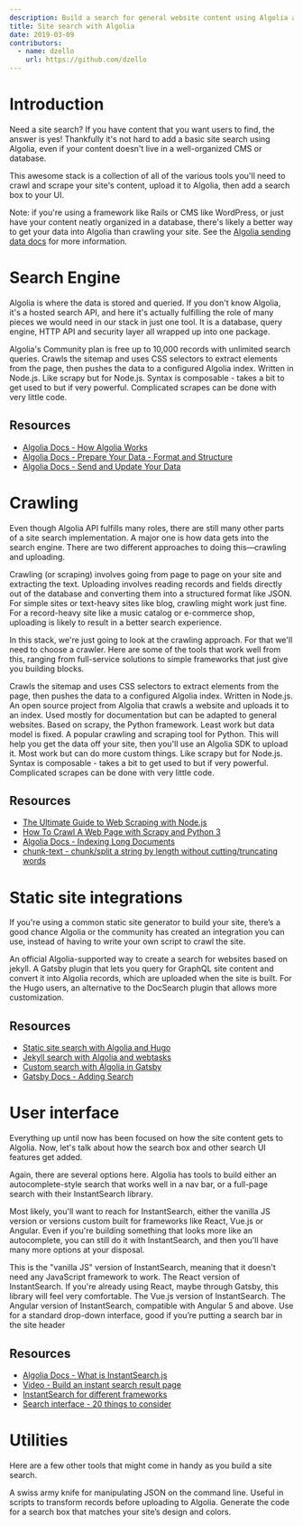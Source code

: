 ```yaml
---
description: Build a search for general website content using Algolia and a crawler.
title: Site search with Algolia
date: 2019-03-09
contributors:
  - name: dzello
    url: https://github.com/dzello
---
```


# Introduction

Need a site search? If you have content that you want users to find, the answer is yes! Thankfully it's not hard to add a basic site search using Algolia, even if your content doesn't live in a well-organized CMS or database.

This awesome stack is a collection of all of the various tools you'll need to crawl and scrape your site's content, upload it to Algolia, then add a search box to your UI.

Note: if you're using a framework like Rails or CMS like WordPress, or just have your content neatly organized in a database, there's likely a better way to get your data into Algolia than crawling your site. See the [Algolia sending data docs](https://www.algolia.com/doc/guides/sending-and-managing-data/send-and-update-your-data/) for more information.

# Search Engine

Algolia is where the data is stored and queried. If you don't know Algolia, it's a hosted search API, and here it's actually fulfilling the role of many pieces we would need in our stack in just one tool. It is a database, query engine, HTTP API and security layer all wrapped up into one package.

<Tools>
  <StackShare name="algolia" {...props}>
    Algolia's Community plan is free up to 10,000 records with unlimited search queries.
  </StackShare>
  <GitHub name="DeuxHuitHuit/algolia-webcrawler" {...props}>
    Crawls the sitemap and uses CSS selectors to extract elements from the page, then pushes the data to a configured Algolia index. Written in Node.js. 
  </GitHub>
   <GitHub name="matthewmueller/x-ray" {...props}>
    Like scrapy but for Node.js. Syntax is composable - takes a bit to get used to but if very powerful. Complicated scrapes can be done with very little code.
  </GitHub>
</Tools>

## Resources

- [Algolia Docs - How Algolia Works](https://www.algolia.com/doc/guides/getting-started/how-algolia-works/)
- [Algolia Docs - Prepare Your Data - Format and Structure](https://www.algolia.com/doc/guides/sending-and-managing-data/prepare-your-data/)
- [Algolia Docs - Send and Update Your Data](https://www.algolia.com/doc/guides/sending-and-managing-data/send-and-update-your-data/)

# Crawling

Even though Algolia API fulfills many roles, there are still many other parts of a site search implementation. A major one is how data gets into the search engine. There are two different approaches to doing this—crawling and uploading.

Crawling (or scraping) involves going from page to page on your site and extracting the text. Uploading involves reading records and fields directly out of the database and converting them into a structured format like JSON. For simple sites or text-heavy sites like blog, crawling might work just fine. For a record-heavy site like a music catalog or e-commerce shop, uploading is likely to result in a better search experience.

In this stack, we're just going to look at the crawling approach. For that we'll need to choose a crawler. Here are some of the tools that work well from this, ranging from full-service solutions to simple frameworks that just give you building blocks.

<Tools>
  <GitHub name="DeuxHuitHuit/algolia-webcrawler" {...props}>
    Crawls the sitemap and uses CSS selectors to extract elements from the page, then pushes the data to a configured Algolia index. Written in Node.js. 
  </GitHub>
  <GitHub name="algolia/docsearch" {...props}>
    An open source project from Algolia that crawls a website and uploads it to an index. Used mostly for documentation but can be adapted to general websites. Based on scrapy, the Python framework. Least work but data model is fixed.
  </GitHub>
  <GitHub name="scrapy/scrapy" {...props}>
    A popular crawling and scraping tool for Python. This will help you get the data off your site, then you'll use an Algolia SDK to upload it. Most work but can do more custom things.
  </GitHub>
  <GitHub name="matthewmueller/x-ray" {...props}>
    Like scrapy but for Node.js. Syntax is composable - takes a bit to get used to but if very powerful. Complicated scrapes can be done with very little code.
  </GitHub>
</Tools>

## Resources

- [The Ultimate Guide to Web Scraping with Node.js](https://medium.freecodecamp.org/the-ultimate-guide-to-web-scraping-with-node-js-daa2027dcd3)
- [How To Crawl A Web Page with Scrapy and Python 3](https://www.digitalocean.com/community/tutorials/how-to-crawl-a-web-page-with-scrapy-and-python-3)
- [Algolia Docs - Indexing Long Documents](https://www.algolia.com/doc/guides/sending-and-managing-data/prepare-your-data/how-to/indexing-long-documents/)
- [chunk-text - chunk/split a string by length without cutting/truncating words](https://github.com/algolia/chunk-text)

# Static site integrations

If you're using a common static site generator to build your site, there’s a good chance Algolia or the community has created an integration you can use, instead of having to write your own script to crawl the site.

<Tools>
  <GitHub name="algolia/jekyll-algolia" {...props}>
    An official Algolia-supported way to create a search for websites based on jekyll.
  </GitHub>
  <GitHub name="algolia/gatsby-plugin-algolia" {...props}>
    A Gatsby plugin that lets you query for GraphQL site content and convert it into Algolia records, which are uploaded when the site is built.
  </GitHub>
  <GitHub name="10Dimensional/hugo-algolia" {...props}>
    For the Hugo users, an alternative to the DocSearch plugin that allows more customization.
  </GitHub>
</Tools>

## Resources

- [Static site search with Algolia and Hugo](https://forestry.io/blog/search-with-algolia-in-hugo/)
- [Jekyll search with Algolia and webtasks](https://forestry.io/blog/search-with-algolia-in-jekyll/)
- [Custom search with Algolia in Gatsby](https://janosh.io/blog/gatsby-algolia-search)
- [Gatsby Docs - Adding Search](https://www.gatsbyjs.org/docs/adding-search/)

# User interface

Everything up until now has been focused on how the site content gets to Algolia. Now, let's talk about how the search box and other search UI features get added.

Again, there are several options here. Algolia has tools to build either an autocomplete-style search that works well in a nav bar, or a full-page search with their InstantSearch library.

Most likely, you'll want to reach for InstantSearch, either the vanilla JS version or versions custom built for frameworks like React, Vue.js or Angular. Even if you're building something that looks more like an autocomplete, you can still do it with InstantSearch, and then you'll have many more options at your disposal.

<Tools>
  <GitHub name="algolia/instantsearch.js" {...props}>
  This is the "vanilla JS" version of InstantSearch, meaning that it doesn't need any JavaScript framework to work.
  </GitHub>
  <GitHub name="algolia/react-instantsearch" {...props}>
    The React version of InstantSearch. If you're already using React, maybe through Gatsby, this library will feel very comfortable.
  </GitHub>
  <GitHub name="algolia/vue-instantsearch" {...props}>
    The Vue.js version of InstantSearch.
  </GitHub>
  <GitHub name="algolia/angular-instantsearch" {...props}>
    The Angular version of InstantSearch, compatible with Angular 5 and above.
  </GitHub>
  <GitHub name="algolia/autocomplete.js" {...props}>
    Use for a standard drop-down interface, good if you’re putting a search bar in the site header
  </GitHub>
</Tools>

## Resources

- [Algolia Docs - What is InstantSearch.js](https://www.algolia.com/doc/guides/building-search-ui/what-is-instantsearch/js/)
- [Video - Build an instant search result page](https://www.youtube.com/watch?v=lN0-mnwyfrE)
- [InstantSearch for different frameworks](https://community.algolia.com/#instantsearch)
- [Search interface - 20 things to consider](https://uxplanet.org/search-interface-20-things-to-consider-4b1466e98881)

# Utilities

Here are a few other tools that might come in handy as you build a site search.

<Tools>
  <GitHub name="stedolan/jq" {...props}>
    A swiss army knife for manipulating JSON on the command line. Useful in scripts to transform records before uploading to Algolia.
  </GitHub>
  <GitHub name="Shipow/searchbox" {...props}>
    Generate the code for a search box that matches your site’s design and colors.
  </GitHub>
</Tools>